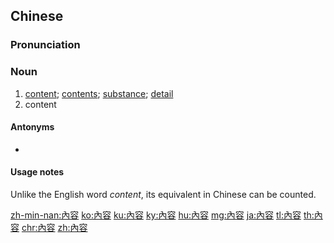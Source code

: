 {{also|内容}}
==Chinese==
{{zh-forms|s=内容}}

===Pronunciation===
{{zh-pron
|m=nèiróng
|c=noi6 jung4
|h=pfs=nui-yùng
|ma=y
|mn=lōe-iông/qz:lǎi-iông/twv,xm,zz:lāi-iông
|cat=n
}}

===Noun===
{{zh-noun}}

# [[content]]; [[contents]]; [[substance]]; [[detail]] {{zh-mw|個|項}}
# content {{gloss|as opposed to form}}

====Antonyms====
* {{zh-l|形式}}

====Usage notes====
Unlike the English word ''content'', its equivalent in Chinese {{zh-l|內容}} can be counted.

{{zh-cat|Beginning}}

[[zh-min-nan:內容]]
[[ko:內容]]
[[ku:內容]]
[[ky:內容]]
[[hu:內容]]
[[mg:內容]]
[[ja:內容]]
[[tl:內容]]
[[th:內容]]
[[chr:內容]]
[[zh:內容]]